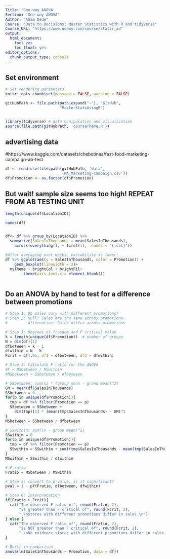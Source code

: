 ```yaml
---
Title: 'One-way ANOVA'
Section: 'One-way ANOVA'
Author: "Adam Dede"
Course: "Data to Decisions: Master Statistics with R and tidyverse"
Course_URL: "https://www.udemy.com/course/statsr_ad" 
output:
  html_document:
    toc: yes
    toc_float: yes
editor_options:
  chunk_output_type: console
---
```



## Set environment

```r

# Set rendering parameters
knitr::opts_chunk$set(message = FALSE, warning = FALSE)

gitHubPath <- file.path(path.expand("~"), "GitHub", 
                        "MasterStatsUsingR")


library(tidyverse) # data manipulation and visualization
source(file.path(gitHubPath, 'courseTheme.R'))

```

## advertising data
#https://www.kaggle.com/datasets/chebotinaa/fast-food-marketing-campaign-ab-test

```r
df <- read.csv(file.path(gitHubPath, 'data', 
                         'WA_Marketing-Campaign.csv'))
df$Promotion <- as.factor(df$Promotion)
```

## But wait! sample size seems too high! REPEAT FROM AB TESTING UNIT 

```r

length(unique(df$LocationID))

names(df)


df<- df %>% group_by(LocationID) %>%
  summarize(SalesInThousands = mean(SalesInThousands),
    across(everything(), ~ first(.), .names = "{.col}"))

#After averaging over weeks, variability is lower: 
df %>% ggplot(aes(y = SalesInThousands, color = Promotion)) + 
    geom_boxplot(linewidth = 2)+ 
  myTheme + brightCol + brightFil+
        theme(axis.text.x = element_blank())



```

## Do an ANOVA by hand to test for a difference between promotions

```r
# Step 1: Do sales vary with different promotions? 
# Step 2: Null: Sales are the same across promotions
#         Alternative: Sales differ across promotions

# Step 3: Degrees of freedom and F critical value
k = length(unique(df$Promotion))  # number of groups
N = dim(df)[1]
dfbetween = k - 1
dfwithin = N - k
Fcrit = qf(.95, df1 = dfbetween, df2 = dfwithin)

# Step 4: Calculate F ratio for the ANOVA
#F = MSbetween / MSwithin 
#MSbetween = SSbetween / dfbetween

# SSbetween: sum(ni * (group mean - grand mean)^2)
GM = mean(df$SalesInThousands)
SSbetween = 0
for(p in unique(df$Promotion)){
  tmp = df %>% filter(Promotion == p)
  SSbetween = SSbetween + 
    dim(tmp)[1] * (mean(tmp$SalesInThousands) - GM)^2
}
MSbetween = SSbetween / dfbetween

# SSwithin: sum((x - group mean)^2)
SSwithin = 0
for(p in unique(df$Promotion)){
  tmp = df %>% filter(Promotion == p)
  SSwithin = SSwithin + sum((tmp$SalesInThousands - mean(tmp$SalesInThousands))^2)
}
MSwithin = SSwithin / dfwithin

# F ratio
Fratio = MSbetween / MSwithin

# Step 5: convert to p-value, is it significant? 
pval = 1 - pf(Fratio, dfbetween, dfwithin)

# Step 6: Interpretation
if(Fratio > Fcrit){
  cat("The observed F ratio of", round(Fratio, 2),
      "is greater than F critical of", round(Fcrit, 2),
      ".\nStores with different promotions differ in sales.\n")
} else {
  cat("The observed F ratio of", round(Fratio, 2),
      "is NOT greater than F critical of", round(Fcrit, 2),
      ".\nNo evidence stores with different promotions differ in sales.\n")
}

# Built-in comparison
anova(lm(SalesInThousands ~ Promotion, data = df))



```


